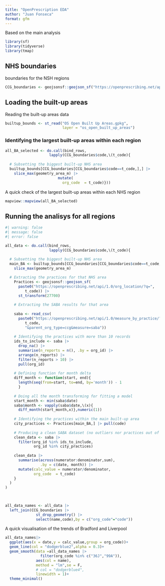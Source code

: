 ```yaml
---
title: "OpenPrescription EDA"
author: "Juan Fonseca"
format: gfm
---
```


Based on the main analysis

```r
library(sf)
library(tidyverse)
library(tmap)
```


## NHS boundaries

boundaries for the NSH regions

```r
CCG_boundaries <- geojsonsf::geojson_sf("https://openprescribing.net/api/1.0/org_location/?org_type=ccg") |> st_transform(27700)
```

## Loading the built-up areas

Reading the built-up areas data
```r
builtup_bounds <- st_read("OS Open Built Up Areas.gpkg",
                          layer = "os_open_built_up_areas")
```


### Identifying the largest built-up areas within each region

```r
all_BA_selected <- do.call(bind_rows,
                    lapply(CCG_boundaries$code,\(t_code){
  
  # Subsetting the biggest built-up NHS area
  builtup_bounds[CCG_boundaries[CCG_boundaries$code==t_code,],] |>
    slice_max(geometry_area_m) |>
                        mutate(
                          org_code  = t_code)}))
```

A quick check of the largest built-up areas within each NHS region
```r
mapview::mapview(all_BA_selected)
```

## Running the analisys for all regions

```r
#| warning: false
#| message: false
#| error: false

all_data <- do.call(bind_rows,
                    lapply(CCG_boundaries$code,\(t_code){
  
  # Subsetting the biggest built-up NHS area
  main_BA <- builtup_bounds[CCG_boundaries[CCG_boundaries$code==t_code,],] |>
    slice_max(geometry_area_m) 

  # Extracting the practices for that NHS area
    Practices <- geojsonsf::geojson_sf(
      paste0("https://openprescribing.net/api/1.0/org_location/?q=",
         t_code)) |>
      st_transform(27700)
    
    # Extracting the SABA results for that area
    
    saba <- read_csv(
      paste0("https://openprescribing.net/api/1.0/measure_by_practice/?format=csv&org=",
         t_code,
         "&parent_org_type=ccg&measure=saba"))
    
    # Identifying the practices with more than 10 records
    ids_to_include <- saba |>
      drop_na() |>
      summarise(n_reports = n(), .by = org_id) |>
      arrange(n_reports) |>
      filter(n_reports > 10) |>
      pull(org_id)
  
    # Defining function for month delta
    diff_month <- function(start, end){
      length(seq(from=start, to=end, by='month')) - 1
      }
    
    # Doing all the month transforming for fitting a model
    start_month <- min(saba$date)
    saba$month <- vapply(saba$date,\(x){
      diff_month(start_month,x)},numeric(1))
    
    # Identifying the practices within the main built-up area
    city_practices <- Practices[main_BA,] |> pull(code)
    
    # Producing a clean SABA dataset (no outliers nor practices out of main urban area)
    clean_data <- saba |>
      filter(org_id %in% ids_to_include,
             org_id %in% city_practices)
    
    clean_data |>
      summarise(across(numerator:denominator,sum),
                .by = c(date, month)) |> 
      mutate(calc_value = numerator/denominator,
             org_code  = t_code)
    }
  )
)
    
    
```
  

```r
all_data_names <- all_data |>
  left_join(CCG_boundaries |>
              st_drop_geometry() |>
              select(name,code),by = c("org_code"="code"))
```


A quick visualisation of the trends of Bradford and Liverpool

```r
all_data_names|> 
  ggplot(aes(x = date,y = calc_value,group = org_code))+
  geom_line(col = "dodgerblue2",alpha = 0.3)+
  geom_smooth(data =all_data_names |> 
                filter(org_code %in% c("36J","99A")),
              aes(col = name),
              method = "lm",se = F,
              # col = "dodgerblue4",
              linewidth = 1)+
  theme_minimal()
```









